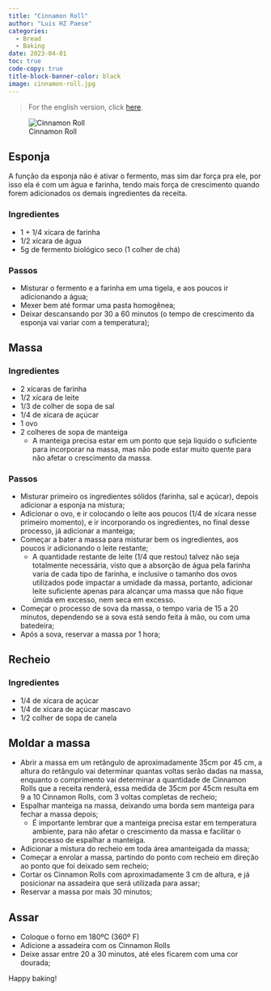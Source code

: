 ```yaml
---
title: "Cinnamon Roll"
author: "Luis HZ Paese"
categories:
  - Bread
  - Baking
date: 2023-04-01
toc: true
code-copy: true
title-block-banner-color: black
image: cinnamon-roll.jpg
---
```


> For the english version, click [here](index.qmd).

![Cinnamon Roll](cinnamon-roll.jpg)

## Esponja

A função da esponja não é ativar o fermento, mas sim dar força pra ele, por isso ela é com um água e farinha, tendo mais força de crescimento quando forem adicionados os demais ingredientes da receita.

### Ingredientes

* 1 + 1/4 xícara de farinha
* 1/2 xícara de água
* 5g de fermento biológico seco (1 colher de chá)

### Passos

* Misturar o fermento e a farinha em uma tigela, e aos poucos ir adicionando a água;
* Mexer bem até formar uma pasta homogênea;
* Deixar descansando por 30 a 60 minutos (o tempo de crescimento da esponja vai variar com a temperatura);

## Massa

### Ingredientes

* 2 xícaras de farinha
* 1/2 xícara de leite
* 1/3 de colher de sopa de sal
* 1/4 de xícara de açúcar
* 1 ovo
* 2 colheres de sopa de manteiga
  * A manteiga precisa estar em um ponto que seja liquido o suficiente para incorporar na massa, mas não pode estar muito quente para não afetar o crescimento da massa.
  
### Passos

* Misturar primeiro os ingredientes sólidos (farinha, sal e açúcar), depois adicionar a esponja na mistura;
* Adicionar o ovo, e ir colocando o leite aos poucos (1/4 de xícara nesse primeiro momento), e ir incorporando os ingredientes, no final desse processo, já adicionar a manteiga;
* Começar a bater a massa para misturar bem os ingredientes, aos poucos ir adicionando o leite restante;
  * A quantidade restante de leite (1/4 que restou) talvez não seja totalmente necessária, visto que a absorção de água pela farinha varia de cada tipo de farinha, e inclusive o tamanho dos ovos utilizados pode impactar a umidade da massa, portanto, adicionar leite suficiente apenas para alcançar uma massa que não fique úmida em excesso, nem seca em excesso.
* Começar o processo de sova da massa, o tempo varia de 15 a 20 minutos, dependendo se a sova está sendo feita à mão, ou com uma batedeira;
* Após a sova, reservar a massa por 1 hora;

## Recheio

### Ingredientes

* 1/4 de xícara de açúcar
* 1/4 de xícara de açúcar mascavo
* 1/2 colher de sopa de canela

## Moldar a massa

* Abrir a massa em um retângulo de aproximadamente 35cm por 45 cm, a altura do retângulo vai determinar quantas voltas serão dadas na massa, enquanto o comprimento vai determinar a quantidade de Cinnamon Rolls que a receita renderá, essa medida de 35cm por 45cm resulta em 9 a 10 Cinnamon Rolls, com 3 voltas completas de recheio;
* Espalhar manteiga na massa, deixando uma borda sem manteiga para fechar a massa depois;
  * É importante lembrar que a manteiga precisa estar em temperatura ambiente, para não afetar o crescimento da massa e facilitar o processo de espalhar a manteiga.
* Adicionar a mistura do recheio em toda área amanteigada da massa;
* Começar a enrolar a massa, partindo do ponto com recheio em direção ao ponto que foi deixado sem recheio;
* Cortar os Cinnamon Rolls com aproximadamente 3 cm de altura, e já posicionar na assadeira que será utilizada para assar;
* Reservar a massa por mais 30 minutos;

## Assar

* Coloque o forno em 180ºC (360º F)
* Adicione a assadeira com os Cinnamon Rolls
* Deixe assar entre 20 a 30 minutos, até eles ficarem com uma cor dourada;

Happy baking!
